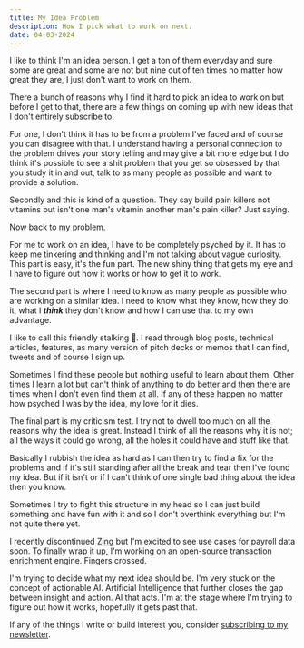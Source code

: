 ```yaml
---
title: My Idea Problem
description: How I pick what to work on next.
date: 04-03-2024
---
```


I like to think I'm an idea person. I get a ton of them everyday and sure some are great and some are not but nine out of ten times no matter how great they are, I just don't want to work on them.

There a bunch of reasons why I find it hard to pick an idea to work on but before I get to that, there are a few things on coming up with new ideas that I don't entirely subscribe to.

For one, I don't think it has to be from a problem I've faced and of course you can disagree with that. I understand having a personal connection to the problem drives your story telling and may give a bit more edge but I do think it's possible to see a shit problem that you get so obsessed by that you study it in and out, talk to as many people as possible and want to provide a solution.

Secondly and this is kind of a question. They say build pain killers not vitamins but isn't one man's vitamin another man's pain killer? Just saying.

Now back to my problem.

For me to work on an idea, I have to be completely psyched by it. It has to keep me tinkering and thinking and I'm not talking about vague curiosity. This part is easy, it's the fun part. The new shiny thing that gets my eye and I have to figure out how it works or how to get it to work.

The second part is where I need to know as many people as possible who are working on a similar idea. I need to know what they know, how they do it, what I **_think_** they don't know and how I can use that to my own advantage.

I like to call this friendly stalking 👀. I read through blog posts, technical articles, features, as many version of pitch decks or memos that I can find, tweets and of course I sign up.

Sometimes I find these people but nothing useful to learn about them. Other times I learn a lot but can't think of anything to do better and then there are times when I don't even find them at all. If any of these happen no matter how psyched I was by the idea, my love for it dies.

The final part is my criticism test. I try not to dwell too much on all the reasons why the idea is great. Instead I think of all the reasons why it is not; all the ways it could go wrong, all the holes it could have and stuff like that.

Basically I rubbish the idea as hard as I can then try to find a fix for the problems and if it's still standing after all the break and tear then I've found my idea. But if it isn't or if I can't think of one single bad thing about the idea then you know.

Sometimes I try to fight this structure in my head so I can just build something and have fun with it and so I don't overthink everything but I'm not quite there yet.

I recently discontinued [Zing](https://www.zingfi.co/) but I'm excited to see use cases for payroll data soon. To finally wrap it up, I'm working on an open-source transaction enrichment engine. Fingers crossed.

I'm trying to decide what my next idea should be. I'm very stuck on the concept of actionable AI. Artificial Intelligence that further closes the gap between insight and action. AI that acts. I'm at the stage where I'm trying to figure out how it works, hopefully it gets past that.

If any of the things I write or build interest you, consider [subscribing to my newsletter](https://tamilore.co/mailing-list).
